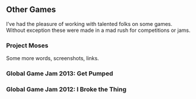 ## Other Games
I've had the pleasure of working with talented folks on some games. Without exception these were made in a mad rush for competitions or jams.

### Project Moses
Some more words, screenshots, links.

### Global Game Jam 2013: Get Pumped

### Global Game Jam 2012: I Broke the Thing
